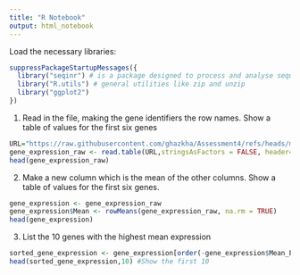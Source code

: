 ```yaml
---
title: "R Notebook"
output: html_notebook
---
```


Load the necessary libraries:

```r
suppressPackageStartupMessages({
  library("seqinr") # is a package designed to process and analyse sequence data.
  library("R.utils") # general utilities like zip and unzip
  library("ggplot2")
})
```
1. Read in the file, making the gene identifiers the row names. Show a table of values for the first six genes

```r
URL="https://raw.githubusercontent.com/ghazkha/Assessment4/refs/heads/main/gene_expression.tsv"
gene_expression_raw <- read.table(URL,stringsAsFactors = FALSE, header=TRUE, row.names=1)
head(gene_expression_raw)
```

2. Make a new column which is the mean of the other columns. Show a table of values for the first six genes.

```r
gene_expression <- gene_expression_raw
gene_expression$Mean <- rowMeans(gene_expression_raw, na.rm = TRUE)
head(gene_expression)
```

3.  List the 10 genes with the highest mean expression

```r
sorted_gene_expression <- gene_expression[order(-gene_expression$Mean_Expression), ] #Using the order function, sort the Mean expression in decreasing order
head(sorted_gene_expression,10) #Show the first 10
```


